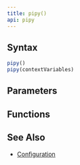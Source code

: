 ```yaml
---
title: pipy()
api: pipy
---
```


## Syntax

``` js
pipy()
pipy(contextVariables)
```

## Parameters

<Parameters/>

## Functions

<Functions/>

## See Also

* [Configuration](/reference/api/Configuration)
